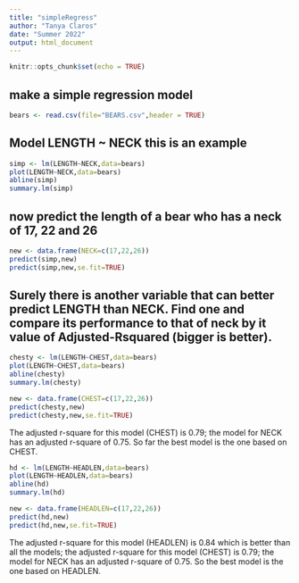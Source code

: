 ```yaml
---
title: "simpleRegress"
author: "Tanya Claros"
date: "Summer 2022"
output: html_document
---
```


```r
knitr::opts_chunk$set(echo = TRUE)
```

## make a simple regression model

```r
bears <- read.csv(file="BEARS.csv",header = TRUE)
```

## Model LENGTH ~ NECK  this is an example  

```r
simp <- lm(LENGTH~NECK,data=bears)
plot(LENGTH~NECK,data=bears)
abline(simp)
summary.lm(simp)
```

## now predict the length of a bear who has a neck of 17, 22 and 26
  
```r
new <- data.frame(NECK=c(17,22,26))
predict(simp,new)
predict(simp,new,se.fit=TRUE)
```
## Surely there is another variable that can better predict LENGTH than NECK. Find one and compare its performance to that of neck by it value of Adjusted-Rsquared (bigger is better).
  
```r
chesty <- lm(LENGTH~CHEST,data=bears)
plot(LENGTH~CHEST,data=bears)
abline(chesty)
summary.lm(chesty)
```


```r
new <- data.frame(CHEST=c(17,22,26))
predict(chesty,new)
predict(chesty,new,se.fit=TRUE)
```
  
  
The adjusted r-square for this model (CHEST) is 0.79; the model for NECK has an adjusted r-square of 0.75. So far the best model is the one based on CHEST.

```r
hd <- lm(LENGTH~HEADLEN,data=bears)
plot(LENGTH~HEADLEN,data=bears)
abline(hd)
summary.lm(hd)
```

```r
new <- data.frame(HEADLEN=c(17,22,26))
predict(hd,new)
predict(hd,new,se.fit=TRUE)
```
  
The adjusted r-square for this model (HEADLEN) is 0.84 which is better than all the models; the adjusted r-square for this model (CHEST) is 0.79; the model for NECK has an adjusted r-square of 0.75. So the best model is the one based on HEADLEN.
 